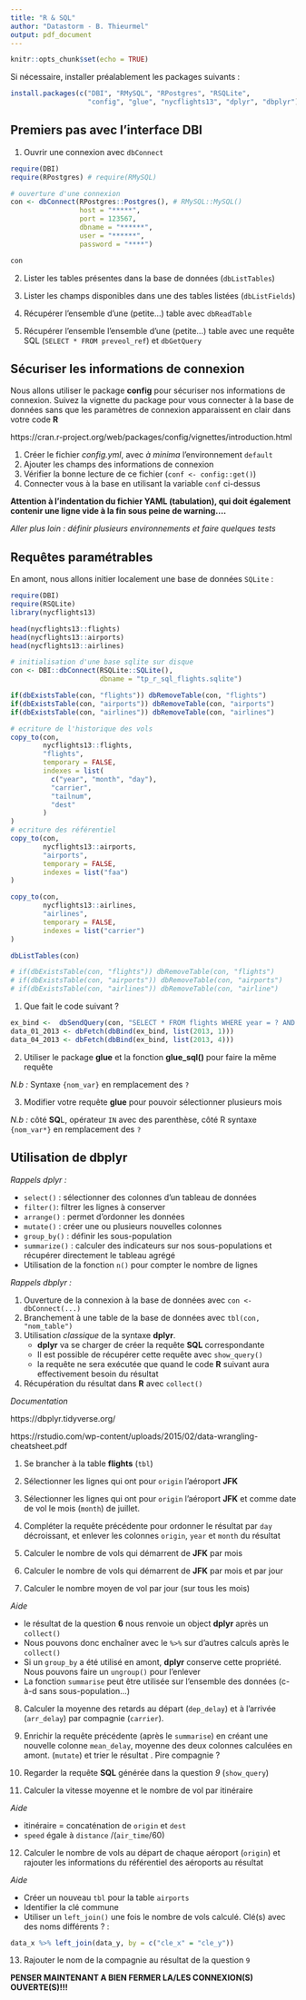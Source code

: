```yaml
---
title: "R & SQL"
author: "Datastorm - B. Thieurmel"
output: pdf_document
---
```


```r
knitr::opts_chunk$set(echo = TRUE)
```

Si nécessaire, installer préalablement les packages suivants : 

```r
install.packages(c("DBI", "RMySQL", "RPostgres", "RSQLite", 
                   "config", "glue", "nycflights13", "dplyr", "dbplyr"))
````

## Premiers pas avec l'interface DBI

1. Ouvrir une connexion avec ``dbConnect``

```r
require(DBI)
require(RPostgres) # require(RMySQL)

# ouverture d'une connexion
con <- dbConnect(RPostgres::Postgres(), # RMySQL::MySQL()
                 host = "*****", 
                 port = 123567, 
                 dbname = "******", 
                 user = "******", 
                 password = "****")

con
````

2. Lister les tables présentes dans la base de données (``dbListTables``)

3. Lister les champs disponibles dans une des tables listées  (``dbListFields``)

4. Récupérer l'ensemble d'une (petite...) table  avec ``dbReadTable``

5. Récupérer l'ensemble l'ensemble d'une (petite...) table avec une requête SQL (``SELECT * FROM preveol_ref``) et ``dbGetQuery`` 

## Sécuriser les informations de connexion

Nous allons utiliser le package **config** pour sécuriser nos informations de connexion. Suivez la vignette du package pour vous connecter à la base de données sans que les paramètres de connexion apparaissent en clair dans votre code **R**

https://cran.r-project.org/web/packages/config/vignettes/introduction.html

1. Créer le fichier *config.yml*, avec *à minima* l'environnement ``default``
2. Ajouter les champs des informations de connexion
3. Vérifier la bonne lecture de ce fichier (``conf <- config::get()``)
4. Connecter vous à la base en utilisant la variable ``conf`` ci-dessus

**Attention à l'indentation du fichier YAML (tabulation), qui doit également contenir une ligne vide à la fin sous peine de warning....**

*Aller plus loin : définir plusieurs environnements et faire quelques tests*

## Requêtes paramétrables

En amont, nous allons initier localement une base de données ``SQLite`` :

```r
require(DBI)
require(RSQLite)
library(nycflights13)

head(nycflights13::flights)
head(nycflights13::airports)
head(nycflights13::airlines)

# initialisation d'une base sqlite sur disque
con <- DBI::dbConnect(RSQLite::SQLite(),
                      dbname = "tp_r_sql_flights.sqlite")

if(dbExistsTable(con, "flights")) dbRemoveTable(con, "flights")
if(dbExistsTable(con, "airports")) dbRemoveTable(con, "airports")
if(dbExistsTable(con, "airlines")) dbRemoveTable(con, "airlines")

# ecriture de l'historique des vols
copy_to(con,
        nycflights13::flights,
        "flights",
        temporary = FALSE,
        indexes = list(
          c("year", "month", "day"),
          "carrier",
          "tailnum",
          "dest"
        )
)
# ecriture des référentiel
copy_to(con,
        nycflights13::airports,
        "airports",
        temporary = FALSE,
        indexes = list("faa")
)

copy_to(con,
        nycflights13::airlines,
        "airlines",
        temporary = FALSE,
        indexes = list("carrier")
)

dbListTables(con)

# if(dbExistsTable(con, "flights")) dbRemoveTable(con, "flights")
# if(dbExistsTable(con, "airports")) dbRemoveTable(con, "airports")
# if(dbExistsTable(con, "airlines")) dbRemoveTable(con, "airline")
````

1. Que fait le code suivant ?

```r
ex_bind <-  dbSendQuery(con, "SELECT * FROM flights WHERE year = ? AND month = ?")
data_01_2013 <- dbFetch(dbBind(ex_bind, list(2013, 1)))
data_04_2013 <- dbFetch(dbBind(ex_bind, list(2013, 4)))
````

2. Utiliser le package **glue** et la fonction **glue_sql()** pour faire la même requête

*N.b :*  Syntaxe ``{nom_var}`` en remplacement des ``?``

3. Modifier votre requête **glue** pour pouvoir sélectionner plusieurs mois

*N.b :*  côté **SQ**L, opérateur ``IN`` avec des parenthèse, côté R syntaxe ``{nom_var*}`` en remplacement des ``?``


## Utilisation de dbplyr

*Rappels dplyr :*

- ``select()`` : sélectionner des colonnes d’un tableau de données
- ``filter()``: filtrer les lignes à conserver
- ``arrange()`` : permet d'ordonner les données
- ``mutate()`` : créer une ou plusieurs nouvelles colonnes
- ``group_by()`` : définir les sous-population
- ``summarize()`` : calculer des indicateurs sur nos sous-populations et récupérer directement le tableau agrégé
- Utilisation de la fonction ``n()`` pour compter le nombre de lignes

*Rappels dbplyr :*

1. Ouverture de la connexion à la base de données avec ``con <- dbConnect(...)``
2. Branchement à une table de la base de données avec ``tbl(con, "nom_table") ``
3. Utilisation *classique* de la syntaxe **dplyr**. 
    + **dplyr** va se charger de créer la requête **SQL** correspondante
    + Il est possible de récupérer cette requête avec ``show_query()``
    + la requête ne sera exécutée que quand le code **R** suivant aura effectivement besoin du résultat
4. Récupération du résultat dans **R** avec ``collect()``

*Documentation*

https://dbplyr.tidyverse.org/

https://rstudio.com/wp-content/uploads/2015/02/data-wrangling-cheatsheet.pdf


1. Se brancher à la table **flights** (``tbl``)

2. Sélectionner les lignes qui ont pour ``origin`` l'aéroport **JFK** 

3. Sélectionner les lignes qui ont pour ``origin`` l'aéroport **JFK** et comme date de vol le mois (``month``) de juillet.

4. Compléter la requête précédente pour ordonner le résultat par ``day`` décroissant, et enlever les colonnes ``origin``, ``year`` et ``month`` du résultat

5. Calculer le nombre de vols qui démarrent de **JFK** par mois

6. Calculer le nombre de vols qui démarrent de **JFK** par mois et par jour

7. Calculer le nombre moyen de vol par jour (sur tous les mois)

*Aide*

- le résultat de la question **6** nous renvoie un object **dplyr** après un ``collect()``
- Nous pouvons donc enchaîner avec le ``%>%`` sur d'autres calculs après le ``collect()``
- Si un ``group_by`` a été utilisé en amont, **dplyr** conserve cette propriété. Nous pouvons faire un ``ungroup()`` pour l'enlever
- La fonction ``summarise`` peut être utilisée sur l'ensemble des données (c-à-d sans sous-population...)

8. Calculer la moyenne des retards au départ (``dep_delay``) et à
  l'arrivée (``arr_delay``) par compagnie (``carrier``).

9. Enrichir la requête précédente (après le ``summarise``) en créant une nouvelle colonne ``mean_delay``, moyenne des deux colonnes calculées en amont. (``mutate``) et trier le résultat . Pire compagnie ?

10. Regarder la requête **SQL** générée dans la question *9* (``show_query``)
  
11. Calculer la vitesse moyenne et le nombre de vol par itinéraire

*Aide*

- itinéraire =  concaténation de  ``origin`` et  ``dest``
- ``speed`` égale à ``distance`` /(``air_time``/60)

12. Calculer le nombre de vols au départ de chaque aéroport (``origin``) et rajouter les informations du référentiel des aéroports au résultat

*Aide*

- Créer un nouveau ``tbl`` pour la table ``airports``
- Identifier la clé commune
- Utiliser un ``left_join()`` une fois le nombre de vols calculé. Clé(s) avec des noms différents ? :

```r
data_x %>% left_join(data_y, by = c("cle_x" = "cle_y"))
````

13. Rajouter le nom de la compagnie au résultat de la question ``9``

**PENSER MAINTENANT A BIEN FERMER LA/LES CONNEXION(S) OUVERTE(S)!!!**
